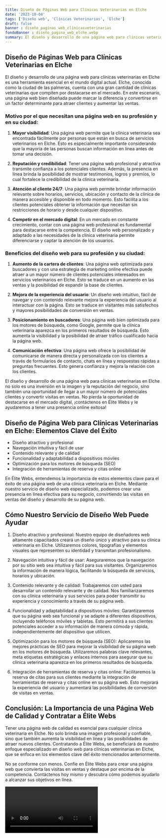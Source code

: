 ```yaml
---
title: Diseño de Páginas Web para Clínicas Veterinarias en Elche
date: '2023-10-04'
tags: ['Diseño web', 'Clínicas Veterinarias', 'Elche']
draft: false
banner : diseño_paginas_web_clínicasveterinarias
fondoBanner : diseño_pagina_web_elche.webp
summary: El diseño y desarrollo de una página web para clínicas veterinarias en Elche es una herramienta esencial en el mundo digital actual. Elche, conocida como la ciudad de las palmeras, cuenta con una gran cantidad de clínicas veterinarias que compiten por destacarse en el mercado. En este escenario, una página web bien diseñada puede marcar la diferencia y convertirse en un factor determinante para atraer clientes y aumentar las ventas.
---
```


## Diseño de Páginas Web para Clínicas Veterinarias en Elche

El diseño y desarrollo de una página web para clínicas veterinarias en Elche es una herramienta esencial en el mundo digital actual. Elche, conocida como la ciudad de las palmeras, cuenta con una gran cantidad de clínicas veterinarias que compiten por destacarse en el mercado. En este escenario, una página web bien diseñada puede marcar la diferencia y convertirse en un factor determinante para atraer clientes y aumentar las ventas.

### Motivo por el que necesitan una página web en su profesión y en su ciudad:

1. **Mayor visibilidad**: Una página web permite que la clínica veterinaria sea encontrada fácilmente por personas que están en busca de servicios veterinarios en Elche. Esto es especialmente importante considerando que la mayoría de las personas buscan información en línea antes de tomar una decisión.

2. **Reputación y credibilidad**: Tener una página web profesional y atractiva transmite confianza a los potenciales clientes. Además, la presencia en línea brinda la posibilidad de mostrar testimonios, logros y premios, lo cual fortalece la credibilidad de la clínica veterinaria.

3. **Atención al cliente 24/7**: Una página web permite brindar información relevante sobre horarios, servicios, ubicación y contacto de la clínica de manera accesible y disponible en todo momento. Esto facilita a los clientes potenciales obtener la información que necesitan sin restricciones de horario y desde cualquier dispositivo.

4. **Competir en el mercado digital**: En un mercado en constante crecimiento, contar con una página web profesional es fundamental para destacarse entre la competencia. El diseño web personalizado y adaptado a las necesidades de la clínica veterinaria permite diferenciarse y captar la atención de los usuarios.

### Beneficios del diseño web para su profesión y su ciudad:

1. **Aumento de la cartera de clientes**: Una página web optimizada para buscadores y con una estrategia de marketing online efectiva puede atraer a un mayor número de clientes potenciales interesados en servicios veterinarios en Elche. Esto se traduce en un aumento en las ventas y la posibilidad de expandir la base de clientes.

2. **Mejora de la experiencia del usuario**: Un diseño web intuitivo, fácil de navegar y con contenido relevante mejora la experiencia del usuario al interactuar con la página. Esto se traduce en visitantes más satisfechos y mayores posibilidades de conversión en ventas.

3. **Posicionamiento en buscadores**: Una página web bien optimizada para los motores de búsqueda, como Google, permite que la clínica veterinaria aparezca en los primeros resultados de búsqueda. Esto aumenta la visibilidad y la posibilidad de atraer tráfico cualificado hacia la página web.

4. **Comunicación efectiva**: Una página web ofrece la posibilidad de comunicarse de manera directa y personalizada con los clientes a través de formularios de contacto, chats en línea y respuestas rápidas a preguntas frecuentes. Esto genera confianza y mejora la relación con los clientes.

El diseño y desarrollo de una página web para clínicas veterinarias en Elche no solo es una inversión en la imagen y la reputación del negocio, sino también una oportunidad de llegar a un mayor número de potenciales clientes y convertir visitas en ventas. No pierda la oportunidad de destacarse en el mercado digital, ¡contáctenos en Élite Webs y le ayudaremos a tener una presencia online exitosa!

<GifSeo />

<Cta />

## Diseño de Página Web para Clínicas Veterinarias en Elche: Elementos Clave del Éxito

- Diseño atractivo y profesional
- Navegación intuitiva y fácil de usar
- Contenido relevante y de calidad
- Funcionalidad y adaptabilidad a dispositivos móviles
- Optimización para los motores de búsqueda (SEO)
- Integración de herramientas de reserva y citas online

En Élite Webs, entendemos la importancia de estos elementos clave para el éxito de una página web de una clínica veterinaria en Elche. Mediante nuestro servicio de diseño web especializado, podemos crear una presencia en línea efectiva para su negocio, convirtiendo las visitas en ventas del diseño y desarrollo de su página web.

## Cómo Nuestro Servicio de Diseño Web Puede Ayudar

1. Diseño atractivo y profesional: Nuestro equipo de diseñadores web altamente capacitados creará un diseño único y atractivo para su clínica veterinaria en Elche. Utilizaremos colores, tipografías y elementos visuales que representen su identidad y transmitan profesionalismo.

2. Navegación intuitiva y fácil de usar: Aseguraremos que la navegación por su sitio web sea intuitiva y fácil para sus visitantes. Organizaremos la información de manera lógica, facilitando la búsqueda de servicios, horarios y ubicación.

3. Contenido relevante y de calidad: Trabajaremos con usted para desarrollar un contenido relevante y de calidad. Nos familiarizaremos con su clínica veterinaria y sus servicios para poder transmitir su experiencia y conocimiento a través de su página web.

4. Funcionalidad y adaptabilidad a dispositivos móviles: Garantizaremos que su página web sea funcional y se adapte a diferentes dispositivos, incluyendo teléfonos móviles y tabletas. Esto permitirá a sus clientes potenciales acceder a su información de manera cómoda y rápida, independientemente del dispositivo que utilicen.

5. Optimización para los motores de búsqueda (SEO): Aplicaremos las mejores prácticas de SEO para mejorar la visibilidad de su página web en los motores de búsqueda. Utilizaremos palabras clave relevantes, meta etiquetas estratégicas y enlaces internos para asegurar que su clínica veterinaria aparezca en los primeros resultados de búsqueda.

6. Integración de herramientas de reserva y citas online: Facilitaremos la reserva de citas para sus clientes mediante la integración de herramientas de reserva y citas online en su página web. Esto mejorará la experiencia del usuario y aumentará las posibilidades de conversión de visitas en ventas.

## Conclusión: La Importancia de una Página Web de Calidad y Contratar a Élite Webs

Tener una página web de calidad es esencial para cualquier clínica veterinaria en Elche. No solo brinda una imagen profesional y confiable, sino que también aumenta la visibilidad en línea y las posibilidades de atraer nuevos clientes. Contratando a Élite Webs, se beneficiará de nuestro enfoque especializado en diseño web para clínicas veterinarias en Elche, que se enfoca en los elementos clave del éxito mencionados anteriormente.

No se conforme con menos. Confíe en Élite Webs para crear una página web que convierta las visitas en ventas y destaque por encima de la competencia. Contáctenos hoy mismo y descubra cómo podemos ayudarlo a alcanzar sus objetivos en línea.

<Video />

<CtaBot job='Clínicas Veterinarias' city='Elche'/>

<Gmaps query='Elche+españa+maps' />